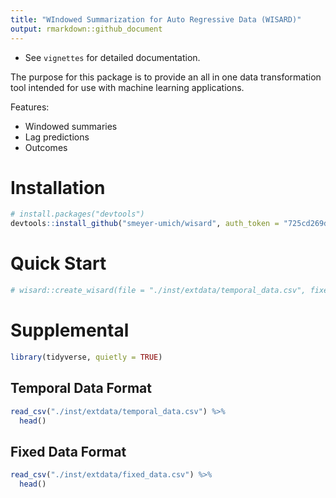 ```yaml
---
title: "WIndowed Summarization for Auto Regressive Data (WISARD)"
output: rmarkdown::github_document
---
```


* See `vignettes` for detailed documentation.

The purpose for this package is to provide an all in one data transformation tool intended for use with machine learning applications.

Features:

- Windowed summaries
- Lag predictions
- Outcomes

# Installation

```r
# install.packages("devtools")
devtools::install_github("smeyer-umich/wisard", auth_token = "725cd269dcfd0b64fdeb5aa51a3e0a52193fdd3c")
```

# Quick Start

```r
# wisard::create_wisard(file = "./inst/extdata/temporal_data.csv", fixed_data = "./inst/extdata/fixed_data.csv", window_size = 6, lookback = 48, lookahead = 0, feature_stat = list(labs = c("min", "max", "median", "mean", "IQR", "sd", "range")), outcome_var = "NIBP Sys", outcome_stat = list("mean", "min", "max"), lag = TRUE, impute = TRUE, write_file = "./inst/extdata/output.csv")
```


# Supplemental

```r
library(tidyverse, quietly = TRUE)
```

## Temporal Data Format

```r
read_csv("./inst/extdata/temporal_data.csv") %>% 
  head()
```

## Fixed Data Format

```r
read_csv("./inst/extdata/fixed_data.csv") %>% 
  head()
```

